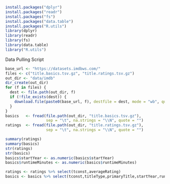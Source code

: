 ```r
install.packages("dplyr")
install.packages("readr")
install.packages("fs")
install.packages("data.table")
install.packages("R.utils")
library(dplyr)
library(readr)
library(fs)
library(data.table)
library("R.utils")
```

Data Pulling Script
```r
base_url <- "https://datasets.imdbws.com/"
files <- c("title.basics.tsv.gz", "title.ratings.tsv.gz")
out_dir <- "data/imdb"
dir_create(out_dir)
for (f in files) {
  dest <- file.path(out_dir, f)
  if (!file_exists(dest)) {
    download.file(paste0(base_url, f), destfile = dest, mode = "wb", quiet = TRUE)
  }
}
basics   <- fread(file.path(out_dir, "title.basics.tsv.gz"),
                  sep = "\t", na.strings = "\\N", quote = "")
ratings  <- fread(file.path(out_dir, "title.ratings.tsv.gz"),
                  sep = "\t", na.strings = "\\N", quote = "")
```
```r
summary(ratings)
summary(basics)
str(ratings)
str(basics)
basics$startYear <- as.numeric(basics$startYear)
basics$runtimeMinutes <- as.numeric(basics$runtimeMinutes)

ratings <- ratings %>% select(tconst,averageRating)
basics <- basics %>% select(tconst,titleType,primaryTitle,startYear,runtimeMinutes) %>% filter(titleType =="movie", startYear >= 2011, startYear <= 2020, !is.na(runtimeMinutes))
```

